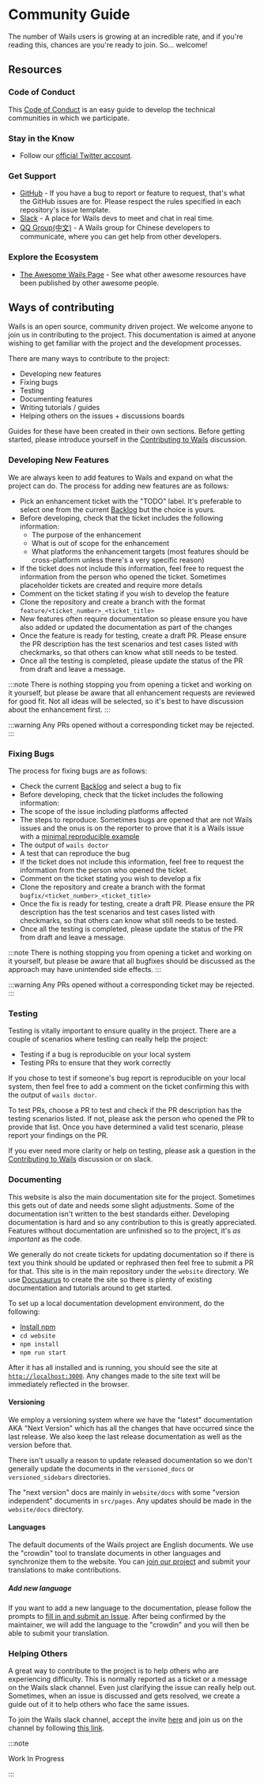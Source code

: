 # Community Guide

The number of Wails users is growing at an incredible rate, and if you're reading this, chances are you're ready to join. So... welcome!

## Resources

### Code of Conduct

This [Code of Conduct](./coc) is an easy guide to develop the technical communities in which we participate.

### Stay in the Know

- Follow our [official Twitter account](https://twitter.com/wailsapp).

### Get Support

- [GitHub](https://github.com/wailsapp/wails) - If you have a bug to report or feature to request, that's what the GitHub issues are for. Please respect the rules specified in each repository's issue template.
- [Slack](https://gophers.slack.com/messages/CJ4P9F7MZ/) - A place for Wails devs to meet and chat in real time.
- [QQ Group(中文)](https://qm.qq.com/cgi-bin/qm/qr?k=PmIURne5hFGNd7QWzW5qd6FV-INEjNJv&jump_from=webapi) - A Wails group for Chinese developers to communicate, where you can get help from other developers.

### Explore the Ecosystem

- [The Awesome Wails Page](https://github.com/wailsapp/awesome-wails) - See what other awesome resources have been published by other awesome people.

## Ways of contributing

Wails is an open source, community driven project. We welcome anyone to join us in
contributing to the project. This documentation is aimed at anyone wishing to get
familiar with the project and the development processes.

There are many ways to contribute to the project:

- Developing new features
- Fixing bugs
- Testing
- Documenting features
- Writing tutorials / guides
- Helping others on the issues + discussions boards

Guides for these have been created in their own sections. Before getting started,
please introduce yourself in the [Contributing to Wails](https://github.com/wailsapp/wails/discussions/1520)
discussion.

### Developing New Features

We are always keen to add features to Wails and expand on what the project can do.
The process for adding new features are as follows:

- Pick an enhancement ticket with the "TODO" label. It's preferable to select one from the current
  [Backlog](https://github.com/orgs/wailsapp/projects/1/views/1) but the choice is yours.
- Before developing, check that the ticket includes the following information:
  - The purpose of the enhancement
  - What is out of scope for the enhancement
  - What platforms the enhancement targets (most features should be cross-platform unless there's a very specific reason)
- If the ticket does not include this information, feel free to request the information from the
  person who opened the ticket. Sometimes placeholder tickets are created and require more details
- Comment on the ticket stating if you wish to develop the feature
- Clone the repository and create a branch with the format `feature/<ticket_number>_<ticket_title>`
- New features often require documentation so please ensure you have also added or updated the documentation as part of
  the changes
- Once the feature is ready for testing, create a draft PR. Please ensure the PR description has the test scenarios and
  test cases listed with checkmarks, so that others can know what still needs to be tested.
- Once all the testing is completed, please update the status of the PR from draft and leave a message.

:::note
There is nothing stopping you from opening a ticket and working on it yourself, but please be aware that all
enhancement requests are reviewed for good fit. Not all ideas will be selected, so it's best to have discussion
about the enhancement first.
:::

:::warning
Any PRs opened without a corresponding ticket may be rejected.
:::

### Fixing Bugs

The process for fixing bugs are as follows:

- Check the current [Backlog](https://github.com/orgs/wailsapp/projects/1/views/1) and select a bug to fix
- Before developing, check that the ticket includes the following information:
- The scope of the issue including platforms affected
- The steps to reproduce. Sometimes bugs are opened that are not Wails issues and the onus is on the reporter to
  prove that it is a Wails issue with a [minimal reproducible example](https://stackoverflow.com/help/minimal-reproducible-example)
- The output of `wails doctor`
- A test that can reproduce the bug
- If the ticket does not include this information, feel free to request the information from the
  person who opened the ticket.
- Comment on the ticket stating you wish to develop a fix
- Clone the repository and create a branch with the format `bugfix/<ticket_number>_<ticket_title>`
- Once the fix is ready for testing, create a draft PR. Please ensure the PR description has the test scenarios and
  test cases listed with checkmarks, so that others can know what still needs to be tested.
- Once all the testing is completed, please update the status of the PR from draft and leave a message.

:::note
There is nothing stopping you from opening a ticket and working on it yourself, but please be aware that all
bugfixes should be discussed as the approach may have unintended side effects.
:::

:::warning
Any PRs opened without a corresponding ticket may be rejected.
:::

### Testing

Testing is vitally important to ensure quality in the project. There are a couple of
scenarios where testing can really help the project:

- Testing if a bug is reproducible on your local system
- Testing PRs to ensure that they work correctly

If you chose to test if someone's bug report is reproducible on your local system, then
feel free to add a comment on the ticket confirming this with the output of `wails doctor`.

To test PRs, choose a PR to test and check if the PR description has the testing scenarios
listed. If not, please ask the person who opened the PR to provide that list. Once you have
determined a valid test scenario, please report your findings on the PR.

If you ever need more clarity or help on testing, please ask a question in the [Contributing to Wails](https://github.com/wailsapp/wails/discussions/1520)
discussion or on slack.

### Documenting

This website is also the main documentation site for the project. Sometimes this gets
out of date and needs some slight adjustments. Some of the documentation isn't written
to the best standards either. Developing documentation is hard and so any contribution
to this is greatly appreciated. Features without documentation are unfinished so to the
project, it's _as important_ as the code.

We generally do not create tickets for updating documentation so if there is text you
think should be updated or rephrased then feel free to submit a PR for that. This site
is in the main repository under the `website` directory. We use [Docusaurus](https://docusaurus.io/) to create
the site so there is plenty of existing documentation and tutorials around to get started.

To set up a local documentation development environment, do the following:

- [Install npm](https://docs.npmjs.com/cli/v8/configuring-npm/install)
- `cd website`
- `npm install`
- `npm run start`

After it has all installed and is running, you should see the site at [`http://localhost:3000`](http://localhost:3000).
Any changes made to the site text will be immediately reflected in the browser.

#### Versioning

We employ a versioning system where we have the "latest" documentation AKA "Next Version" which
has all the changes that have occurred since the last release. We also keep the last release
documentation as well as the version before that.

There isn't usually a reason to update released documentation so we don't generally update
the documents in the `versioned_docs` or `versioned_sidebars` directories.

The "next version" docs are mainly in `website/docs` with some "version independent" documents
in `src/pages`. Any updates should be made in the `website/docs` directory.

#### Languages

The default documents of the Wails project are English documents. We use the "crowdin" tool to translate documents in other languages and synchronize them to the website. You can [join our project](https://crowdin.com/project/wails) and submit your translations to make contributions.

##### Add new language

If you want to add a new language to the documentation, please follow the prompts to [fill in and submit an Issue](https://github.com/wailsapp/wails/issues/new?assignees=&labels=documentation&template=documentation.yml). After being confirmed by the maintainer, we will add the language to the "crowdin" and you will then be able to submit your translation.

### Helping Others

A great way to contribute to the project is to help others who are experiencing difficulty.
This is normally reported as a ticket or a message on the Wails slack channel. Even just
clarifying the issue can really help out. Sometimes, when an issue is discussed and gets
resolved, we create a guide out of it to help others who face the same issues.

To join the Wails slack channel, accept the invite [here](https://gophers.slack.com/join/shared_invite/zt-197vymgt3-sJt4oyakb6nqlVKjXTyeVw#/shared-invite/email)
and join us on the channel by following [this link](https://gophers.slack.com/?redir=%2Fmessages%2FCJ4P9F7MZ%2F).

:::note

Work In Progress

:::
